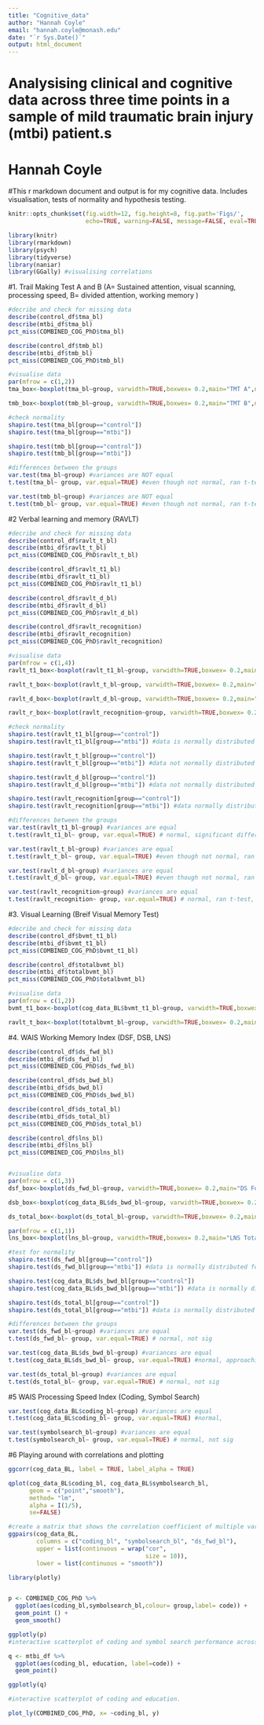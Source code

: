 ```yaml
---
title: "Cognitive_data"
author: "Hannah Coyle"
email: "hannah.coyle@monash.edu"
date: "`r Sys.Date()`"
output: html_document
---
```

# Analysising clinical and cognitive data across three time points in a sample of mild traumatic brain injury (mtbi) patient.s

# Hannah Coyle
  #This r markdown document and output is for my cognitive data. Includes visualisation, tests of normality and hypothesis testing. 

```r
knitr::opts_chunk$set(fig.width=12, fig.height=8, fig.path='Figs/',
                      echo=TRUE, warning=FALSE, message=FALSE, eval=TRUE)
```

```r
library(knitr)
library(rmarkdown)
library(psych)
library(tidyverse)
library(naniar)
library(GGally) #visualising correlations
```
#1. Trail Making Test A and B (A= Sustained attention, visual scanning, processing speed, B= divided attention, working memory )
```r
#decribe and check for missing data
describe(control_df$tma_bl)
describe(mtbi_df$tma_bl)
pct_miss(COMBINED_COG_PhD$tma_bl)

describe(control_df$tmb_bl)
describe(mtbi_df$tmb_bl)
pct_miss(COMBINED_COG_PhD$tmb_bl)

#visualise data
par(mfrow = c(1,2))
tma_box<-boxplot(tma_bl~group, varwidth=TRUE,boxwex= 0.2,main="TMT A",names=c("control","mTBI"),ylab="Processing Speed (secs)",xlab="Baseline",col=c("light grey","light pink"))

tmb_box<-boxplot(tmb_bl~group, varwidth=TRUE,boxwex= 0.2,main="TMT B",names=c("control","mTBI"),ylab="Processing Speed (secs)",xlab="Baseline",col=c("light grey","light pink"))

#check normality
shapiro.test(tma_bl[group=="control"])
shapiro.test(tma_bl[group=="mtbi"])

shapiro.test(tmb_bl[group=="control"])
shapiro.test(tmb_bl[group=="mtbi"])

#differences between the groups
var.test(tma_bl~group) #variances are NOT equal
t.test(tma_bl~ group, var.equal=TRUE) #even though not normal, ran t-test, not significant, but will need to check stats process

var.test(tmb_bl~group) #variances are NOT equal
t.test(tmb_bl~ group, var.equal=TRUE) #even though not normal, ran t-test, not significant, but will need to check stats process
```
#2 Verbal learning and memory (RAVLT)
```r
#decribe and check for missing data
describe(control_df$ravlt_t_bl)
describe(mtbi_df$ravlt_t_bl)
pct_miss(COMBINED_COG_PhD$ravlt_t_bl)

describe(control_df$ravlt_t1_bl)
describe(mtbi_df$ravlt_t1_bl)
pct_miss(COMBINED_COG_PhD$ravlt_t1_bl)

describe(control_df$ravlt_d_bl)
describe(mtbi_df$ravlt_d_bl)
pct_miss(COMBINED_COG_PhD$ravlt_d_bl)

describe(control_df$ravlt_recognition)
describe(mtbi_df$ravlt_recognition)
pct_miss(COMBINED_COG_PhD$ravlt_recognition)

#visualise data
par(mfrow = c(1,4))
ravlt_t1_box<-boxplot(ravlt_t1_bl~group, varwidth=TRUE,boxwex= 0.2,main="RAVLT trial 1 ",names=c("control","mTBI"),ylab="Verbal Learning",xlab="Baseline",col=c("light grey","light pink"))

ravlt_t_box<-boxplot(ravlt_t_bl~group, varwidth=TRUE,boxwex= 0.2,main="RAVLT total",names=c("control","mTBI"),ylab="Verbal Learning",xlab="Baseline",col=c("light grey","light pink"))

ravlt_d_box<-boxplot(ravlt_d_bl~group, varwidth=TRUE,boxwex= 0.2,main="RAVLT delay",names=c("control","mTBI"),ylab="Verbal Learning",xlab="Baseline",col=c("light grey","light pink"))

ravlt_r_box<-boxplot(ravlt_recognition~group, varwidth=TRUE,boxwex= 0.2,main="RAVLT Recognition",names=c("control","mTBI"),ylab="Verbal Learning",xlab="Baseline",col=c("light grey","light pink"))

#check normality
shapiro.test(ravlt_t1_bl[group=="control"]) 
shapiro.test(ravlt_t1_bl[group=="mtbi"]) #data is normally distributed for both groups

shapiro.test(ravlt_t_bl[group=="control"])
shapiro.test(ravlt_t_bl[group=="mtbi"]) #data not normally distributed

shapiro.test(ravlt_d_bl[group=="control"])
shapiro.test(ravlt_d_bl[group=="mtbi"]) #data not normally distributed

shapiro.test(ravlt_recognition[group=="control"])
shapiro.test(ravlt_recognition[group=="mtbi"]) #data normally distributed

#differences between the groups
var.test(ravlt_t1_bl~group) #variances are equal
t.test(ravlt_t1_bl~ group, var.equal=TRUE) # normal, significant difference, mTBI encode LESS words on the first trial than controls

var.test(ravlt_t_bl~group) #variances are equal
t.test(ravlt_t_bl~ group, var.equal=TRUE) #even though not normal, ran t-test, approaching significance (p=0.05184), but will need to check stats process

var.test(ravlt_d_bl~group) #variances are equal
t.test(ravlt_d_bl~ group, var.equal=TRUE) #even though not normal, ran t-test, not significant

var.test(ravlt_recognition~group) #variances are equal
t.test(ravlt_recognition~ group, var.equal=TRUE) # normal, ran t-test, approaching sig p =0.05063
```
#3. Visual Learning (Breif Visual Memory Test)
``` r
#decribe and check for missing data
describe(control_df$bvmt_t1_bl)
describe(mtbi_df$bvmt_t1_bl)
pct_miss(COMBINED_COG_PhD$bvmt_t1_bl)

describe(control_df$totalbvmt_bl)
describe(mtbi_df$totalbvmt_bl)
pct_miss(COMBINED_COG_PhD$totalbvmt_bl)

#visualise data
par(mfrow = c(1,2))
bvmt_t1_box<-boxplot(cog_data_BL$bvmt_t1_bl~group, varwidth=TRUE,boxwex= 0.2,main="BVMT trial 1 ",names=c("control","mTBI"),ylab="Visual Learning",xlab="Baseline",col=c("light grey","light pink"))

ravlt_t_box<-boxplot(totalbvmt_bl~group, varwidth=TRUE,boxwex= 0.2,main="BVMT total",names=c("control","mTBI"),ylab="Visual Learning",xlab="Baseline",col=c("light grey","light pink"))
```
#4. WAIS Working Memory Index (DSF, DSB, LNS)
``` r
describe(control_df$ds_fwd_bl)
describe(mtbi_df$ds_fwd_bl)
pct_miss(COMBINED_COG_PhD$ds_fwd_bl)

describe(control_df$ds_bwd_bl)
describe(mtbi_df$ds_bwd_bl)
pct_miss(COMBINED_COG_PhD$ds_bwd_bl)

describe(control_df$ds_total_bl)
describe(mtbi_df$ds_total_bl)
pct_miss(COMBINED_COG_PhD$ds_total_bl)

describe(control_df$lns_bl)
describe(mtbi_df$lns_bl)
pct_miss(COMBINED_COG_PhD$lns_bl)


#visualise data
par(mfrow = c(1,3))
dsf_box<-boxplot(ds_fwd_bl~group, varwidth=TRUE,boxwex= 0.2,main="DS Forward ",names=c("control","mTBI"),ylab="Simple Attention",xlab="Baseline",col=c("light grey","light pink"))

dsb_box<-boxplot(cog_data_BL$ds_bwd_bl~group, varwidth=TRUE,boxwex= 0.2,main="DS Backward",names=c("control","mTBI"),ylab="Working Memory",xlab="Baseline",col=c("light grey","light pink"))

ds_total_box<-boxplot(ds_total_bl~group, varwidth=TRUE,boxwex= 0.2,main="DS Total delay",names=c("control","mTBI"),ylab="Processing Capacity",xlab="Baseline",col=c("light grey","light pink"))

par(mfrow = c(1,1))
lns_box<-boxplot(lns_bl~group, varwidth=TRUE,boxwex= 0.2,main="LNS Total delay",names=c("control","mTBI"),ylab="Processing Capacity",xlab="Baseline",col=c("light grey","light pink"))

#test for normality
shapiro.test(ds_fwd_bl[group=="control"]) 
shapiro.test(ds_fwd_bl[group=="mtbi"]) #data is normally distributed for both groups

shapiro.test(cog_data_BL$ds_bwd_bl[group=="control"])
shapiro.test(cog_data_BL$ds_bwd_bl[group=="mtbi"]) #data is normally distributed for both groups

shapiro.test(ds_total_bl[group=="control"])
shapiro.test(ds_total_bl[group=="mtbi"]) #data is normally distributed for both groups

#differences between the groups
var.test(ds_fwd_bl~group) #variances are equal
t.test(ds_fwd_bl~ group, var.equal=TRUE) # normal, not sig

var.test(cog_data_BL$ds_bwd_bl~group) #variances are equal
t.test(cog_data_BL$ds_bwd_bl~ group, var.equal=TRUE) #normal, approaching significance p=0.05972

var.test(ds_total_bl~group) #variances are equal
t.test(ds_total_bl~ group, var.equal=TRUE) # normal, not sig
```
#5 WAIS Processing Speed Index (Coding, Symbol Search)
``` r
var.test(cog_data_BL$coding_bl~group) #variances are equal
t.test(cog_data_BL$coding_bl~ group, var.equal=TRUE) #normal, 

var.test(symbolsearch_bl~group) #variances are equal
t.test(symbolsearch_bl~ group, var.equal=TRUE) # normal, not sig

```
#6 Playing around with correlations and plotting
```r
ggcorr(cog_data_BL, label = TRUE, label_alpha = TRUE)

qplot(cog_data_BL$coding_bl, cog_data_BL$symbolsearch_bl,
      geom = c("point","smooth"),
      method= "lm",
      alpha = I(1/5),
      se=FALSE)

#create a matrix that shows the correlation coefficient of multiple variables in conjunction with a scatterplot (including a line of best fit with a confidence interval) and a density plot
ggpairs(cog_data_BL, 
        columns = c("coding_bl", "symbolsearch_bl", "ds_fwd_bl"), 
        upper = list(continuous = wrap("cor", 
                                       size = 10)), 
        lower = list(continuous = "smooth"))
```

```r

library(plotly)


p <- COMBINED_COG_PhD %>%
  ggplot(aes(coding_bl,symbolsearch_bl,colour= group,label= code)) +
  geom_point () +
  geom_smooth()

ggplotly(p)
#interactive scatterplot of coding and symbol search performance across both groups

q <- mtbi_df %>%
  ggplot(aes(coding_bl, education, label=code)) +
  geom_point()

ggplotly(q)

#interactive scatterplot of coding and education. 

plot_ly(COMBINED_COG_PhD, x= ~coding_bl, y)

```

